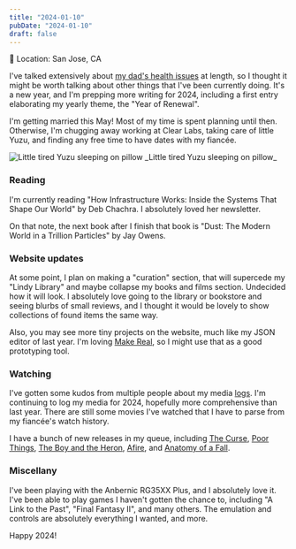 ```yaml
---
title: "2024-01-10"
pubDate: "2024-01-10"
draft: false
---
```



📍 Location: San Jose, CA

I've talked extensively about [my dad's health issues](/blog/2023-12-25-seasons-greetings/)
at length, so I thought it might be worth talking about other things that
I've been currently doing. It's a new year, and I'm prepping more writing for
2024, including a first entry elaborating my yearly theme, the "Year of Renewal".

I'm getting married this May! Most of my time is spent planning until then.
Otherwise, I'm chugging away working at Clear Labs, taking care of little Yuzu,
and finding any free time to have dates with my fiancée.

<Image src={yuzu} alt="Little tired Yuzu sleeping on pillow" title="Little tired Yuzu sleeping on pillow" />
_Little tired Yuzu sleeping on pillow_

### Reading

I'm currently reading "How Infrastructure Works: Inside the Systems That Shape Our World"
by Deb Chachra. I absolutely loved her newsletter.

On that note, the next book after I finish that book is "Dust: The Modern World in a Trillion Particles"
by Jay Owens.

### Website updates

At some point, I plan on making a "curation" section, that will supercede my
"Lindy Library" and maybe collapse my books and films section. Undecided how it
will look. I absolutely love going to the library or bookstore and seeing blurbs
of small reviews, and I thought it would be lovely to show collections of found
items the same way.

Also, you may see more tiny projects on the website, much like my JSON editor of
last year. I'm loving [Make Real](/blog/2024-01-08-make-real), so I might use that
as a good prototyping tool.

### Watching

I've gotten some kudos from multiple people about my media [logs](/log). I'm
continuing to log my media for 2024, hopefully more comprehensive than last year.
There are still some movies I've watched that I have to parse from my fiancée's
watch history.

I have a bunch of new releases in my queue, including
[The Curse](https://www.paramountplus.com/shows/the-curse/),
[Poor Things](https://letterboxd.com/film/poor-things-2023/),
[The Boy and the Heron](https://letterboxd.com/film/the-boy-and-the-heron/),
[Afire](https://www.criterion.com/films/33797-afire),
and [Anatomy of a Fall](https://letterboxd.com/film/anatomy-of-a-fall/).

### Miscellany

I've been playing with the Anbernic RG35XX Plus, and I absolutely love it.
I've been able to play games I haven't gotten the chance to, including "A Link to the Past",
"Final Fantasy II", and many others. The emulation and controls are absolutely
everything I wanted, and more.

Happy 2024!
